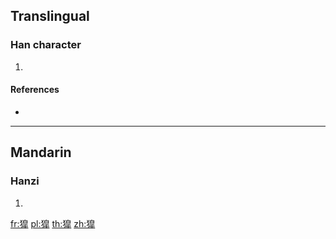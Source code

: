 ==Translingual==

===Han character===
{{Han char|rn=94|rad=犬|as=11|sn=14|four=|canj=KHHAJ}}

# {{defn|Han|sort=犬11}}

====References====
* {{Han ref|kx=0718.041|dkj=20664|dj=1129.200|hdz=21365.121|uh=7354|ud=29524}}

----

==Mandarin==

===Hanzi===
{{cmn-hanzi|pin=[[háo]] ([[hao2]])|wg=hao<sup>2</sup>}}

# {{defn|lang=cmn|sort=犬11}}

[[fr:獔]]
[[pl:獔]]
[[th:獔]]
[[zh:獔]]
